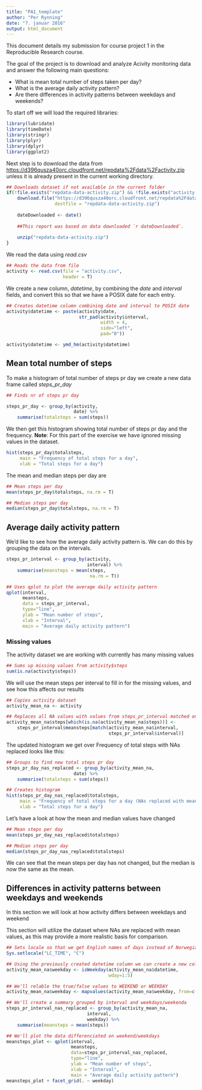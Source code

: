 ```yaml
---
title: "PA1_template"
author: "Per Rynning"
date: "7. januar 2016"
output: html_document
---
```


This document details my submission for course project 1 in the Reproducible Research course. 

The goal of the project is to download and analyze Acivity monitoring data and answer the following main questions: 

- What is mean total number of steps taken per day?
- What is the average daily activity pattern?
- Are there differences in activity patterns between weekdays and weekends?

To start off we will load the required libraries:

```r
library(lubridate)
library(timeDate)
library(stringr)
library(plyr)
library(dplyr)
library(ggplot2)

```

Next step is to download the data from <https://d396qusza40orc.cloudfront.net/repdata%2Fdata%2Factivity.zip> unless it is already present in the current working directory.

```r

## Downloads dataset if not available in the current folder
if(!file.exists("repdata-data-activity.zip") && !file.exists("activity.csv")){
    download.file("https://d396qusza40orc.cloudfront.net/repdata%2Fdata%2Factivity.zip", 
                  destfile = "repdata-data-activity.zip")
    
    dateDownloaded <- date()
    
    ##This report was based on data downloaded `r dateDownloaded`.
    
    unzip("repdata-data-activity.zip")
}

```



We read the data using *read.csv* 

```r
## Reads the data from file
activity <- read.csv(file = "activity.csv", 
                     header = T)

```

We create a new column, *datetime*, by combining the *date* and *interval* fields, and convert this so that we have a POSIX date for each entry. 

```r
## Creates datetime column combining date and interval to POSIX date
activity$datetime <- paste(activity$date, 
                           str_pad(activity$interval, 
                                   width = 4, 
                                   side="left", 
                                   pad="0"))

activity$datetime <- ymd_hm(activity$datetime)
```

## Mean total number of steps

To make a histogram of total number of steps pr day we create a new data frame called *steps_pr_day*
```r
## Finds nr of steps pr day

steps_pr_day <- group_by(activity, 
                         date) %>% 
    summarise(totalsteps = sum(steps))

```

We then get this histogram showing total number of steps pr day  and the frequency.
**Note**: For this part of the exercise we have ignored missing values in the dataset. 
```r
hist(steps_pr_day$totalsteps, 
     main = "Frequency of total steps for a day", 
     xlab = "Total steps for a day")

```

The mean and median steps per day are

```r
## Mean steps per day
mean(steps_pr_day$totalsteps, na.rm = T)

## Median steps per day
median(steps_pr_day$totalsteps, na.rm = T)
```

## Average daily activity pattern

We'd like to see how the average daily activity pattern is. We can do this by grouping the data on the intervals.

```r
steps_pr_interval <- group_by(activity, 
                              interval) %>% 
    summarise(meansteps = mean(steps, 
                               na.rm = T))

## Uses qplot to plot the average daily activity pattern
qplot(interval, 
      meansteps, 
      data = steps_pr_interval, 
      type="line", 
      ylab = "Mean number of steps", 
      xlab = "Interval", 
      main = "Average daily activity pattern")

```

### Missing values
The activity dataset we are working with currently has many missing values

```r
## Sums up missing values from activity$steps
sum(is.na(activity$steps))
```

We will use the mean steps per interval to fill in for the missing values, and see how this affects our results

```r
## Copies activity dataset
activity_mean_na <- activity

## Replaces all NA values with values from steps_pr_interval matched on interval number
activity_mean_na$steps[which(is.na(activity_mean_na$steps))] <-
    steps_pr_interval$meansteps[match(activity_mean_na$interval, 
                                      steps_pr_interval$interval)]
```

The updated histogram we get over Frequency of total steps with NAs replaced looks like this:

```r
## Groups to find new total steps pr day
steps_pr_day_nas_replaced <- group_by(activity_mean_na, 
                         date) %>% 
    summarise(totalsteps = sum(steps))

## Creates histogram
hist(steps_pr_day_nas_replaced$totalsteps, 
     main = "Frequency of total steps for a day (NAs replaced with means)", 
     xlab = "Total steps for a day")

```

Let's have a look at how the mean and median values have changed

```r
## Mean steps per day
mean(steps_pr_day_nas_replaced$totalsteps)

## Median steps per day
median(steps_pr_day_nas_replaced$totalsteps)
```

We can see that the mean steps per day has not changed, but the median is now the same as the mean. 

## Differences in activity patterns between weekdays and weekends

In this section we will look at how activity differs between weekdays and weekend

This section will utilize the dataset where NAs are replaced with mean values, as this may provide a more realistic basis for comparison.

```r
## Sets locale so that we get English names of days instead of Norwegian for our plots
Sys.setlocale("LC_TIME", "C")

## Using the previously created datetime column we can create a new column indicating if we are looking at a weekday or weekend. This creates a column which has true values for dates that are on a weekday
activity_mean_na$weekday <- isWeekday(activity_mean_na$datetime, 
                                      wday=1:5)

## We'll relable the true/false values to WEEKEND or WEEKDAY
activity_mean_na$weekday <- mapvalues(activity_mean_na$weekday, from=c(TRUE, FALSE), to=c("WEEKDAY", "WEEKEND"))

## We'll create a summary grouped by interval and weekdays/weekenda
steps_pr_interval_nas_replaced <- group_by(activity_mean_na, 
                              interval,
                              weekday) %>% 
    summarise(meansteps = mean(steps))

## We'll plot the data differenciated on weekend/weekdays
meansteps_plot <- qplot(interval, 
                        meansteps, 
                        data=steps_pr_interval_nas_replaced, 
                        type="line",
                        ylab = "Mean number of steps", 
                        xlab = "Interval", 
                        main = "Average daily activity pattern")
meansteps_plot + facet_grid(. ~ weekday)

```